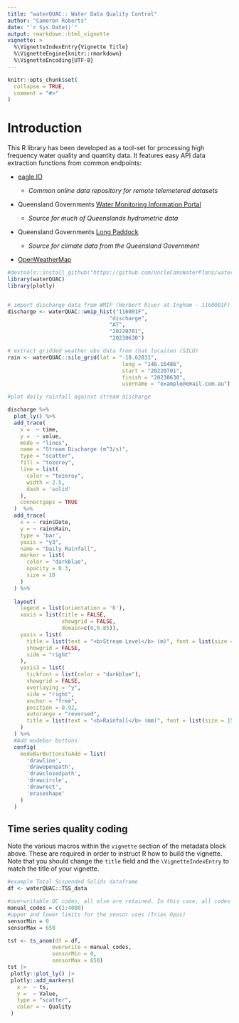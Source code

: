 ```yaml
---
title: "waterQUAC:: Water Data Quality Control"
author: "Cameron Roberts"
date: "`r Sys.Date()`"
output: rmarkdown::html_vignette
vignette: >
  %\VignetteIndexEntry{Vignette Title}
  %\VignetteEngine{knitr::rmarkdown}
  %\VignetteEncoding{UTF-8}
---
```


```r
knitr::opts_chunk$set(
  collapse = TRUE,
  comment = "#>"
)
```

# Introduction

This R library has been developed as a tool-set for processing high frequency water quality and quantity data. It features easy API data extraction functions from common endpoints:

-   [eagle.IO](https://eagle.io/)

    -   *Common online data repository for remote telemetered datasets*

-   Queensland Governments [Water Monitoring Information Portal](https://water-monitoring.information.qld.gov.au/)

    -   *Source for much of Queenslands hydrometric data*

-   Queensland Governments [Long Paddock](https://www.longpaddock.qld.gov.au/)

    -   *Source for climate data from the Queensland Government*

-   [OpenWeatherMap](https://www.longpaddock.qld.gov.au/)

```r
#devtools::install_github("https://github.com/UncleCamsWaterPlans/waterQUAC")
library(waterQUAC)
library(plotly)


# import discharge data from WMIP (Herbert River at Ingham - 1160001F)
discharge <- waterQUAC::wmip_hist("116001F", 
                                "discharge",
                                "AT",
                                "20220701",
                                "20230630")

# extract gridded weather obs data from that locaiton (SILO)
rain <- waterQUAC::silo_grid(lat = "-18.62831", 
                                    long = "146.16486",
                                    start = "20220701",
                                    finish = "20230630",
                                    username = "example@email.com.au")

#plot daily rainfall against stream discharge

discharge %>%
  plot_ly() %>%
  add_trace(
    x =  ~ time,
    y =  ~ value,
    mode = "lines",
    name = "Stream Discharge (m^3/s)",
    type = "scatter",
    fill = "tozeroy",
    line = list(
      color = "tozeroy",
      width = 2.5,
      dash = 'solid'
    ),
    connectgaps = TRUE
  )  %>%
  add_trace(
    x = ~ rain$Date,
    y = ~ rain$Rain,
    type = 'bar',
    yaxis = "y3",
    name = "Daily Rainfall",
    marker = list(
      color = "darkblue",
      opacity = 0.3,
      size = 10
    )
  ) %>%
  
  layout(
    legend = list(orientation = 'h'),
    xaxis = list(title = FALSE, 
                 showgrid = FALSE,
                 domain=c(0,0.85)),
    yaxis = list(
      title = list(text = "<b>Stream Level</b> (m)", font = list(size = 15)),
      showgrid = FALSE,
      side = "right"
    ),
    yaxis3 = list(
      tickfont = list(color = "darkblue"),
      showgrid = FALSE,
      overlaying = "y",
      side = "right",
      anchor = "free",
      position = 0.92,
      autorange = "reversed",
      title = list(text = "<b>Rainfall</b> (mm)", font = list(size = 15))
    )
  ) %>%
  #Add modebar buttons
  config(
    modeBarButtonsToAdd = list(
      'drawline',
      'drawopenpath',
      'drawclosedpath',
      'drawcircle',
      'drawrect',
      'eraseshape'
    )
  )


```

## Time series quality coding

Note the various macros within the `vignette` section of the metadata block above. These are required in order to instruct R how to build the vignette. Note that you should change the `title` field and the `\VignetteIndexEntry` to match the title of your vignette.


```r
#example Total Suspended Solids dataframe
df <- waterQUAC::TSS_data

#overwritable QC codes, all else are retained. In this case, all codes will be overwritten
manual_codes = c(1:4000)
#upper and lower limits for the sensor uses (Trios Opus)
sensorMin = 0
sensorMax = 650

tst <- ts_anom(df = df,
              overwrite = manual_codes,
              sensorMin = 0,
              sensorMax = 650)
tst |>
 plotly::plot_ly() |>
 plotly::add_markers(
   x =  ~ ts,
   y =  ~ Value,
   type = "scatter",
   color = ~ Quality
 )
```

## 
